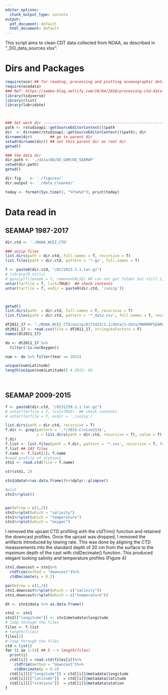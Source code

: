 ```yaml
---
editor_options:
  chunk_output_type: console
output:
  pdf_document: default
  html_document: default
---
```



This script aims to clean CDT data collected from NOAA, as described in "_DO_data_sources.xlsx".

# Dirs and Packages
```r
require(oce) ## for reading, processing and plotting oceanographic data.
require(ocedata)
### Ref: https://semba-blog.netlify.com/10/04/2018/processing-ctd-data-with-oce-package-in-r/
library(tidyverse)
library(rlist)
library(lubridate)



### Set work dir ----------------------------------------------------------
path <- rstudioapi::getSourceEditorContext()$path
dir  <- dirname(rstudioapi::getSourceEditorContext()$path); dir
dirname(dir)        ## go to parent dir
setwd(dirname(dir)) ## set this parent dir as root dir
getwd()

### the data dir 
dir.path <- './data/DO/DO_GOM/DO_SEAMAP'
setwd(dir.path)
getwd()

dir.fig    <- './figures/'
dir.output <- './data_cleaned/'

today <- format(Sys.time(), "%Y%m%d"); print(today)


```




#  Data read in
## SEAMAP 1987-2017
```r
dir.ctd <- './NOAA_NCEI_CTD'

### unzip files
list.dirs(path = dir.ctd, full.names = T, recursive = T) 
list.files(path = dir.ctd, pattern = '*.gz', full.names = T)

f <- paste0(dir.ctd, "/0172423.1.1.tar.gz")
# library(R.utils)
# gunzip(filename = f, remove=FALSE) ## can not get folder but still zip (.tar)
untar(tarfile = f, list=TRUE)  ## check contents
untar(tarfile = f, exdir = paste0(dir.ctd, '/unzip'))



getwd()
list.dirs(path  = dir.ctd, full.names = T, recursive = T) 
list.files(path = dir.ctd, pattern = '*_data.csv', full.names = T, recursive = T)

df2011_17 <- "./NOAA_NCEI_CTD/unzip/0172423/1.1/data/1-data/MARMAPSEAMAPReefFishCTD2011-2017_data.csv"
dt2011_17 <- read.csv(file = df2011_17, stringsAsFactors = F)
names(dt2011_17)

do <- dt2011_17 %>%
  filter(!is.na(Oxygen))

num <- do %>% filter(Year == 2015)

unique(num$Latitude)
length(unique(num$Latitude)) # 2015: 69
  
  
```






## SEAMAP 2009-2015
```r
f <- paste0(dir.ctd, "/0131259.1.1.tar.gz")
# untar(tarfile = f, list=TRUE)  ## check contents
# untar(tarfile = f, exdir = './unzip')

list.dirs(path = dir.ctd, recursive = T)
f.dir <- grep(pattern = '.*/2015-Cruise313$', 
              x = list.dirs(path = dir.ctd, recursive = T), value = T)
f.dir
f.list <- list.files(path = f.dir, pattern = '*.cnv', recursive = T, full.names = T)
f.list ## 243 files
f.name <- f.list[1]; f.name
#read profile of station1
stn1 <- read.ctd(file = f.name)

str(stn1, 2)

stn1@data%>%as.data.frame()%>%dplyr::glimpse()

#plot
stn1%>%plot()


par(mfrow = c(1,2))
stn1%>%plot(which = "salinity")
stn1%>%plot(which = "temperature")
stn1%>%plot(which = "oxygen")
```




  I removed the upcast CTD profiling with the ctdTrim() function and retained the downcast profiles. Once the upcast was dropped, I removed the artifacts introduced by towing rate. This was done by aligning the CTD measurements into the standard depth of 20 cm from the surface to the maximum depth of the cast with ctdDecimate() function. This produced elegant looking salinity and temperature profiles (Figure 4)

```r
stn1.downcast = stn1%>%
  ctdTrim(method = "downcast")%>%
  ctdDecimate(p = 0.2)

par(mfrow = c(1,2))
stn1.downcast%>%plot(which = c("salinity"))
stn1.downcast%>%plot(which = c("temperature"))
```




```r
dt <- stn1@data %>% as.data.frame()

stn2 <- stn1
stn2[["longitude"]] <- stn1@metadata$longitude
# loop through the files
files <- f.list
# length(files)
files[1]
# loop through the files
ctd = list()
for (i in 1:5){ ## 5 --> length(files)
  print(i)
  ctd[[i]] = read.ctd(files[i])%>%
    ctdTrim(method = "downcast")%>%
    ctdDecimate(p = 0.2)
  ctd[[i]][["longitude"]] = ctd[[i]]@metadata$longitude
  ctd[[i]][["latitude"]]  = ctd[[i]]@metadata$latitude
  ctd[[i]][["stations"]]  = ctd[[i]]@metadata$station
}



```











